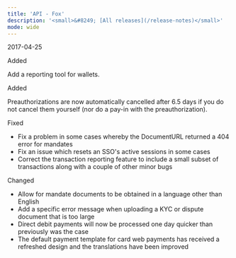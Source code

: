 ```yaml
---
title: 'API - Fox'  
description: '<small>&#8249; [All releases](/release-notes)</small>'
mode: wide
---
```

<span class="date">2017-04-25</span>  
  
  
<div class="pill pill-green">Added</div>  
  

Add a reporting tool for wallets.  
<div class="pill pill-green">Added</div>  
  

Preauthorizations are now automatically cancelled after 6.5 days if you do not cancel them yourself (nor do a pay-in with the preauthorization).  
<div class="pill pill-orange">Fixed</div>  
  
- Fix a problem in some cases whereby the DocumentURL returned a 404 error for mandates  
- Fix an issue which resets an SSO's active sessions in some cases  
- Correct the transaction reporting feature to include a small subset of transactions along with a couple of other minor bugs  
<div class="pill pill-blue">Changed</div>
  
- Allow for mandate documents to be obtained in a language other than English  
- Add a specific error message when uploading a KYC or dispute document that is too large  
- Direct debit payments will now be processed one day quicker than previously was the case  
- The default payment template for card web payments has received a refreshed design and the translations have been improved